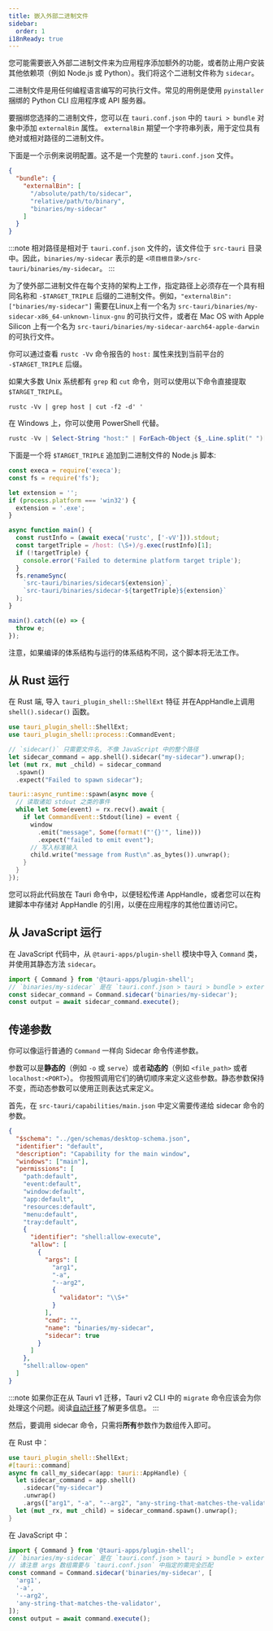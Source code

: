 ```yaml
---
title: 嵌入外部二进制文件
sidebar:
  order: 1
i18nReady: true
---
```


您可能需要嵌入外部二进制文件来为应用程序添加额外的功能，或者防止用户安装其他依赖项（例如 Node.js 或 Python）。我们将这个二进制文件称为 `sidecar`。

二进制文件是用任何编程语言编写的可执行文件。常见的用例是使用 `pyinstaller` 捆绑的 Python CLI 应用程序或 API 服务器。

要捆绑您选择的二进制文件，您可以在 `tauri.conf.json` 中的 `tauri > bundle` 对象中添加 `externalBin` 属性。
`externalBin` 期望一个字符串列表，用于定位具有绝对或相对路径的二进制文件。

下面是一个示例来说明配置。这不是一个完整的 `tauri.conf.json` 文件。

```json title="src-tauri/tauri.conf.json"
{
  "bundle": {
    "externalBin": [
      "/absolute/path/to/sidecar",
      "relative/path/to/binary",
      "binaries/my-sidecar"
    ]
  }
}
```

:::note
相对路径是相对于 `tauri.conf.json` 文件的，该文件位于 `src-tauri` 目录中。因此，`binaries/my-sidecar` 表示的是 `<项目根目录>/src-tauri/binaries/my-sidecar`。
:::

为了使外部二进制文件在每个支持的架构上工作，指定路径上必须存在一个具有相同名称和 `-$TARGET_TRIPLE` 后缀的二进制文件。例如，`"externalBin": ["binaries/my-sidecar"]` 需要在Linux上有一个名为 `src-tauri/binaries/my-sidecar-x86_64-unknown-linux-gnu` 的可执行文件，或者在 Mac OS with Apple Silicon 上有一个名为 `src-tauri/binaries/my-sidecar-aarch64-apple-darwin` 的可执行文件。

你可以通过查看 `rustc -Vv` 命令报告的 `host:` 属性来找到当前平台的 `-$TARGET_TRIPLE` 后缀。

如果大多数 Unix 系统都有 `grep` 和 `cut` 命令，则可以使用以下命令直接提取 `$TARGET_TRIPLE`。

```shell
rustc -Vv | grep host | cut -f2 -d' '
```

在 Windows 上，你可以使用 PowerShell 代替。

```powershell
rustc -Vv | Select-String "host:" | ForEach-Object {$_.Line.split(" ")[1]}
```

下面是一个将 `$TARGET_TRIPLE` 追加到二进制文件的 Node.js 脚本:

```javascript
const execa = require('execa');
const fs = require('fs');

let extension = '';
if (process.platform === 'win32') {
  extension = '.exe';
}

async function main() {
  const rustInfo = (await execa('rustc', ['-vV'])).stdout;
  const targetTriple = /host: (\S+)/g.exec(rustInfo)[1];
  if (!targetTriple) {
    console.error('Failed to determine platform target triple');
  }
  fs.renameSync(
    `src-tauri/binaries/sidecar${extension}`,
    `src-tauri/binaries/sidecar-${targetTriple}${extension}`
  );
}

main().catch((e) => {
  throw e;
});
```

注意，如果编译的体系结构与运行的体系结构不同，这个脚本将无法工作。

## 从 Rust 运行

在 Rust 端, 导入 `tauri_plugin_shell::ShellExt` 特征 并在AppHandle上调用 `shell().sidecar()` 函数。

```rust
use tauri_plugin_shell::ShellExt;
use tauri_plugin_shell::process::CommandEvent;

// `sidecar()` 只需要文件名, 不像 JavaScript 中的整个路径
let sidecar_command = app.shell().sidecar("my-sidecar").unwrap();
let (mut rx, mut _child) = sidecar_command
  .spawn()
  .expect("Failed to spawn sidecar");

tauri::async_runtime::spawn(async move {
  // 读取诸如 stdout 之类的事件
  while let Some(event) = rx.recv().await {
    if let CommandEvent::Stdout(line) = event {
      window
        .emit("message", Some(format!("'{}'", line)))
        .expect("failed to emit event");
      // 写入标准输入
      child.write("message from Rust\n".as_bytes()).unwrap();
    }
  }
});
```

您可以将此代码放在 Tauri 命令中，以便轻松传递 AppHandle，或者您可以在构建脚本中存储对 AppHandle 的引用，以便在应用程序的其他位置访问它。

## 从 JavaScript 运行

在 JavaScript 代码中，从 `@tauri-apps/plugin-shell` 模块中导入 `Command` 类，并使用其静态方法 `sidecar`。

```javascript
import { Command } from '@tauri-apps/plugin-shell';
// `binaries/my-sidecar` 是在 `tauri.conf.json > tauri > bundle > externalBin` 指定的确切值。
const sidecar_command = Command.sidecar('binaries/my-sidecar');
const output = await sidecar_command.execute();
```

## 传递参数

你可以像运行普通的 `Command` 一样向 Sidecar 命令传递参数。

参数可以是**静态的**（例如 `-o` 或 `serve`）或者**动态的**（例如 `<file_path>` 或者 `localhost:<PORT>`）。
你按照调用它们的确切顺序来定义这些参数。静态参数保持不变，而动态参数可以使用正则表达式来定义。

首先，在 `src-tauri/capabilities/main.json` 中定义需要传递给 sidecar 命令的参数。

```json title="src-tauri/capabilities/main.json" ins={14-31}
{
  "$schema": "../gen/schemas/desktop-schema.json",
  "identifier": "default",
  "description": "Capability for the main window",
  "windows": ["main"],
  "permissions": [
    "path:default",
    "event:default",
    "window:default",
    "app:default",
    "resources:default",
    "menu:default",
    "tray:default",
    {
      "identifier": "shell:allow-execute",
      "allow": [
        {
          "args": [
            "arg1",
            "-a",
            "--arg2",
            {
              "validator": "\\S+"
            }
          ],
          "cmd": "",
          "name": "binaries/my-sidecar",
          "sidecar": true
        }
      ]
    },
    "shell:allow-open"
  ]
}
```

:::note
如果你正在从 Tauri v1 迁移，Tauri v2 CLI 中的 `migrate` 命令应该会为你处理这个问题。阅读[自动迁移](/start/migrate/from-tauri-1/#automated-migration)了解更多信息。
:::

然后，要调用 sidecar 命令，只需将**所有**参数作为数组传入即可。

在 Rust 中：

```rust
use tauri_plugin_shell::ShellExt;
#[tauri::command]
async fn call_my_sidecar(app: tauri::AppHandle) {
  let sidecar_command = app.shell()
    .sidecar("my-sidecar")
    .unwrap()
    .args(["arg1", "-a", "--arg2", "any-string-that-matches-the-validator"]);
  let (mut _rx, mut _child) = sidecar_command.spawn().unwrap();
}
```

在 JavaScript 中：

```javascript
import { Command } from '@tauri-apps/plugin-shell';
// `binaries/my-sidecar` 是在 `tauri.conf.json > tauri > bundle > externalBin` 指定的确切值。
// 请注意 args 数组需要与 `tauri.conf.json` 中指定的需完全匹配
const command = Command.sidecar('binaries/my-sidecar', [
  'arg1',
  '-a',
  '--arg2',
  'any-string-that-matches-the-validator',
]);
const output = await command.execute();
```
